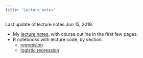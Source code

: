 ```yaml
---
title: "Lecture notes"
---
```


Last update of lecture notes Jun 15, 2019.

- My [lecture notes](slides_d29.pdf), with course outline in the first few pages.
- R notebooks with lecture code, by section:
  - [regression](https://raw.githubusercontent.com/nxskok/stad29-notes/master/bRegression.Rmd)
  - [logistic regression](https://raw.githubusercontent.com/nxskok/stad29-notes/master/bLogistic.Rmd)



